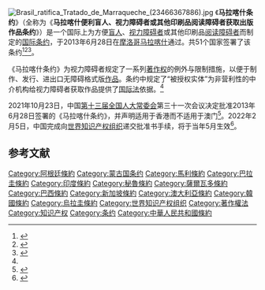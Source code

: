 [[File:Brasil_ratifica_Tratado_de_Marraqueche_(23466367886).jpg|thumb]]{{legal}}
《'''马拉喀什条约'''》（全称为《'''马拉喀什便利盲人、视力障碍者或其他印刷品阅读障碍者获取出版作品条约'''》）是一个国际上为方便[[盲人|盲人]]、[[视力障碍者|视力障碍者]]或其他印刷品[[阅读障碍者|阅读障碍者]]而制定的[[国际条约|国际条约]]，于2013年6月28日在[[摩洛哥|摩洛哥]][[马拉喀什|马拉喀什]]通过。共51个国家签署了该条约<ref>{{cite web |url=http://www.wipo.int/dc2013/en/ |title=Diplomatic Conference to Conclude a Treaty to Facilitate Access to Published Works by Visually Impaired Persons and Persons with Print Disabilities |publisher=[[World_Intellectual_Property_Organization|World Intellectual Property Organization]] |date=28 June 2013 |accessdate=2016-05-30 |archive-date=2013-08-12 |archive-url=https://web.archive.org/web/20130812235404/http://www.wipo.int/dc2013/en |dead-url=no }}</ref><ref>{{cite news |url=http://www.economist.com/news/international/21582039-blind-people-defeat-lobbyists-tussle-about-copyright-between-lines |title=Between the lines: Blind people defeat lobbyists in a tussle about copyright |work=[[The_Economist|The Economist]] |date=20 July 2013 |accessdate=2016-05-30 |archive-date=2016-11-29 |archive-url=https://web.archive.org/web/20161129210913/http://www.economist.com/news/international/21582039-blind-people-defeat-lobbyists-tussle-about-copyright-between-lines |dead-url=no }}</ref><ref name="jlis">{{cite journal|author1=曹阳|journal=中国图书馆学报|date=2013-10-30|url=http://www.cnki.net/kcms/detail/Detail.aspx?dbname=CAPJLAST&filename=ZGTS20131030001&v=MzE5MjhWcjNJSkZvPVB5cmZmYkc0SDlMTnI0eEZaT3NPWTNSSXl4NWg0endQT3d2bjMyQTNEOFA3UjdxZVllWnFGaTNs|title=《马拉喀什条约》对公共图书馆服务视力障碍者的影响|accessdate=2016-05-30|archive-date=2019-12-13|archive-url=https://web.archive.org/web/20191213150201/https://www.cnki.net/kcms/detail/Detail.aspx?dbname=CAPJLAST&filename=ZGTS20131030001&v=MzE5MjhWcjNJSkZvPVB5cmZmYkc0SDlMTnI0eEZaT3NPWTNSSXl4NWg0endQT3d2bjMyQTNEOFA3UjdxZVllWnFGaTNs|dead-url=no}}</ref>。

《马拉喀什条约》为视力障碍者规定了一系列[[著作权|著作权]]的例外与限制措施，以便于制作、发行、进出口无障碍格式版[[作品|作品]]。条约中规定了“被授权实体”为非营利性的中介机构给视力障碍者获取作品提供了[[国际法|国际法]]依据。<ref name="jlis" />

2021年10月23日，中国[[第十三届全国人民代表大会常务委员会|第十三届全国人大常委会]]第三十一次会议决定批准2013年6月28日签署的《马拉喀什条约》，并声明适用于香港而不适用于澳门<ref>{{cite web |title=全国人民代表大会常务委员会关于批准《关于为盲人、视力障碍者或其他印刷品阅读障碍者获得已出版作品提供便利的马拉喀什条约》的决定 |url=http://www.npc.gov.cn/npc/c30834/202110/24c0f011644542da879c78e8654cc9b8.shtml |accessdate=2021-10-23 |archive-date=2021-10-23 |archive-url=https://web.archive.org/web/20211023082307/http://www.npc.gov.cn/npc/c30834/202110/24c0f011644542da879c78e8654cc9b8.shtml |dead-url=no }}</ref>。2022年2月5日，中国完成向[[世界知识产权组织|世界知识产权组织]]递交批准书手续，将于当年5月生效<ref>{{cite web |title=马拉喀什条约将于三个月后对中国生效 |url=http://www.news.cn/politics/2022-02/05/c_1128334203.htm |website=新华网 |accessdate=2022-02-05 |archive-date=2022-02-05 |archive-url=https://web.archive.org/web/20220205195147/http://www.news.cn/politics/2022-02/05/c_1128334203.htm |dead-url=no }}</ref>。

==参考文献==
{{reflist}}
{{wikisource}}
[[Category:阿根廷條約|Category:阿根廷條約]]
[[Category:蒙古国条约|Category:蒙古国条约]]
[[Category:馬利條約|Category:馬利條約]]
[[Category:巴拉圭條約|Category:巴拉圭條約]]
[[Category:印度條約|Category:印度條約]]
[[Category:秘魯條約|Category:秘魯條約]]
[[Category:薩爾瓦多條約|Category:薩爾瓦多條約]]
[[Category:巴西條約|Category:巴西條約]]
[[Category:新加坡條約|Category:新加坡條約]]
[[Category:澳大利亞條約|Category:澳大利亞條約]]
[[Category:韓國條約|Category:韓國條約]]
[[Category:烏拉圭條約|Category:烏拉圭條約]]
[[Category:世界知识产权组织|Category:世界知识产权组织]]
[[Category:著作權法|Category:著作權法]]
[[Category:知识产权|Category:知识产权]]
[[Category:条约|Category:条约]]
[[Category:中華人民共和國條約|Category:中華人民共和國條約]]